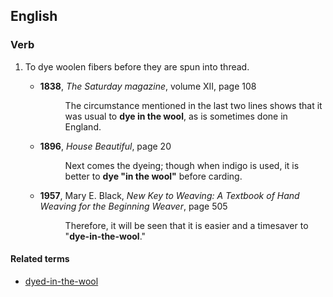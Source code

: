 ==English==

===Verb===
{{en-verb|head=[[dye]] [[in]] [[the]] [[wool]]|dyes in the wool|dying in the wool|dyed in the wool}}
# {{context|fabrication|lang=en}} To dye woolen fibers before they are spun into thread.
#* '''1838''', ''The Saturday magazine'', volume XII, page 108
#*: The circumstance mentioned in the last two lines shows that it was usual to '''dye in the wool''', as is sometimes done in England.
#* '''1896''', ''House Beautiful'', page 20
#*: Next comes the dyeing; though when indigo is used, it is better to '''dye "in the wool"''' before carding.
#* '''1957''', Mary E. Black, ''New Key to Weaving: A Textbook of Hand Weaving for the Beginning Weaver'', page 505
#*: Therefore, it will be seen that it is easier and a timesaver to "'''dye-in-the-wool'''."

====Related terms====
* [[dyed-in-the-wool]]